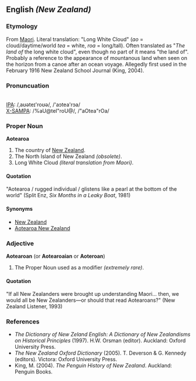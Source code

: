 {{wikipedia}}
==English ''(New Zealand)''==

===Etymology===
From [[Maori]]. Literal translation: "Long White Cloud" (''ao'' = cloud/daytime/world ''tea'' = white, ''roa'' = long/tall). Often translated as "''The land of'' the long white cloud", even though no part of it means "the land of". Probably a reference to the appearance of mountanous land when seen on the horizon from a canoe after an ocean voyage. Allegedly first used in the February 1916 New Zealand School Journal (King, 2004).

===Pronuncuation===
{{audio|en-nz-aotearoa.ogg|Audio Pronunciation}}<br>
[[w:International Phonetic Alphabet|IPA]]: /&#44;&#97;&#650;&#601;&#116;&#101;&#618;&#39;&#114;&#111;&#650;&#601;/, /&#39;&#97;&#596;&#116;&#101;&#97;&#39;&#114;&#596;&#97;/<br>
[[w:X-SAMPA|X-SAMPA]]: /%aU@teI"roU@/, /"aOtea"rOa/ <br>

===Proper Noun===
'''Aotearoa'''
#The country of [[New Zealand]].
#The North Island of New Zealand ''(obsolete)''.
#Long White Cloud ''(literal translation from Maori)''.

====Quotation====
"Aotearoa / rugged individual / glistens like a pearl at the bottom of the world" (Split Enz, ''Six Months in a Leaky Boat'', 1981)

====Synonyms====
*[[New Zealand]]
*[[Aotearoa New Zealand]]

===Adjective===
'''Aotearoan''' (or '''Aotearoaian''' or '''Aoteroan''')
#The Proper Noun used as a modifier ''(extremely rare)''.

====Quotation====
"If all New Zealanders were brought up understanding Maori... then, we would all be New Zealanders&mdash;or should that read Aotearoans?" (New Zealand Listener, 1993)

===References===
*''The Dictionary of New Zeland English: A Dictionary of New Zealandisms on Historical Principles'' (1997). H.W. Orsman (editor). Auckland: Oxford University Press.
*''The New Zealand Oxford Dictionary'' (2005). T. Deverson & G. Kennedy (editors). Victora: Oxford University Press.
*King, M. (2004). ''The Penguin History of New Zealand''. Auckland: Penguin Books.